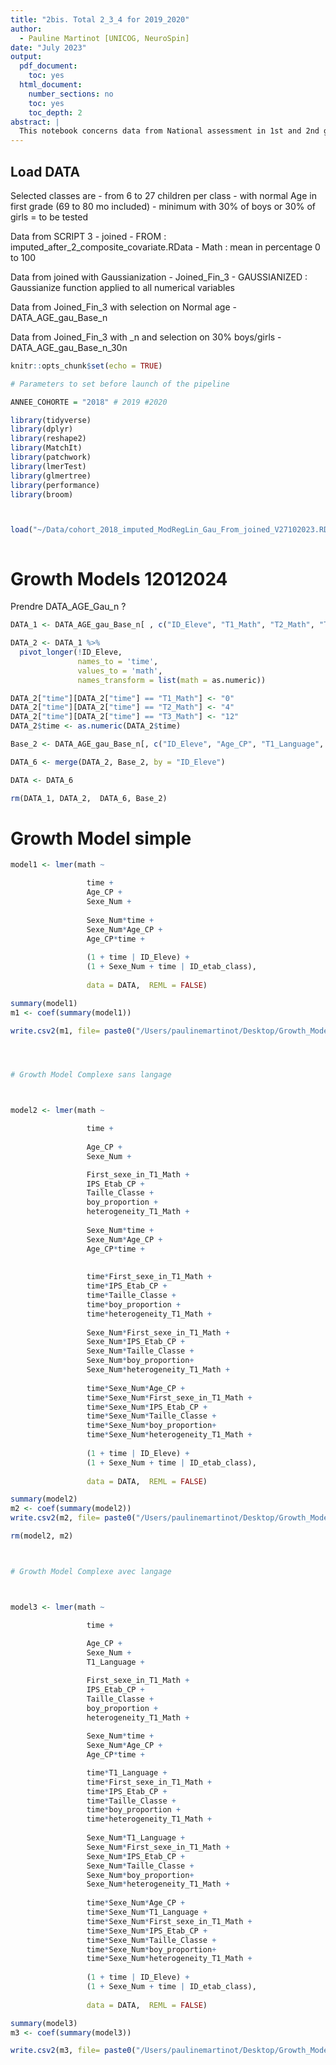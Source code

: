 ```yaml
---
title: "2bis. Total 2_3_4 for 2019_2020"
author:
  - Pauline Martinot [UNICOG, NeuroSpin]
date: "July 2023"
output:
  pdf_document:
    toc: yes
  html_document:
    number_sections: no
    toc: yes
    toc_depth: 2
abstract: | 
  This notebook concerns data from National assessment in 1st and 2nd grade in France : Composite covariate creation. This notebook comes after the preprocessing notebook, and create all the composite covariates, along with normalization of grades, and creation of the rank covariates. The input can be either an imputed data set, or a data set filtered from the missing values as detailed in preprocess.
---
```



## Load DATA 

Selected classes are 
- from 6 to 27 children per class
- with normal Age in first grade (69 to 80 mo included)
- minimum with 30% of boys or 30% of girls = to be tested 



Data from SCRIPT 3
- joined
- FROM : imputed_after_2_composite_covariate.RData
- Math : mean in percentage 0 to 100

Data from joined with Gaussianization
- Joined_Fin_3
- GAUSSIANIZED : Gaussianize function applied to all numerical variables

Data from Joined_Fin_3 with selection on Normal age 
- DATA_AGE_gau_Base_n

Data from Joined_Fin_3 with _n and selection on 30% boys/girls
- DATA_AGE_gau_Base_n_30n 


```r
knitr::opts_chunk$set(echo = TRUE)

# Parameters to set before launch of the pipeline

ANNEE_COHORTE = "2018" # 2019 #2020

library(tidyverse)
library(dplyr)
library(reshape2)
library(MatchIt)
library(patchwork)
library(lmerTest)
library(glmertree)
library(performance)
library(broom)



load("~/Data/cohort_2018_imputed_ModRegLin_Gau_From_joined_V27102023.RData")



```


# Growth Models 12012024

Prendre DATA_AGE_Gau_n ?

```r

DATA_1 <- DATA_AGE_gau_Base_n[ , c("ID_Eleve", "T1_Math", "T2_Math", "T3_Math")]

DATA_2 <- DATA_1 %>% 
  pivot_longer(!ID_Eleve,
               names_to = 'time',
               values_to = 'math',
               names_transform = list(math = as.numeric))

DATA_2["time"][DATA_2["time"] == "T1_Math"] <- "0"
DATA_2["time"][DATA_2["time"] == "T2_Math"] <- "4"
DATA_2["time"][DATA_2["time"] == "T3_Math"] <- "12"
DATA_2$time <- as.numeric(DATA_2$time)

Base_2 <- DATA_AGE_gau_Base_n[, c("ID_Eleve", "Age_CP", "T1_Language", "ID_etab_class", "Sexe_Num", "IPS_Etab_CP", "boy_proportion", "Taille_Classe", "First_sexe_in_T1_Math",  "heterogeneity_T1_Math")]

DATA_6 <- merge(DATA_2, Base_2, by = "ID_Eleve")

DATA <- DATA_6

rm(DATA_1, DATA_2,  DATA_6, Base_2)

```

# Growth Model simple

```r

model1 <- lmer(math ~

                 time +
                 Age_CP + 
                 Sexe_Num +
                 
                 Sexe_Num*time +
                 Sexe_Num*Age_CP + 
                 Age_CP*time +
                 
                 (1 + time | ID_Eleve) +
                 (1 + Sexe_Num + time | ID_etab_class), 
               
                 data = DATA,  REML = FALSE)

summary(model1)
m1 <- coef(summary(model1))

write.csv2(m1, file= paste0("/Users/paulinemartinot/Desktop/Growth_Model_2018_Simple.csv"), row.names = F)




# Growth Model Complexe sans langage



model2 <- lmer(math ~

                 time +
                 
                 Age_CP +
                 Sexe_Num +

                 First_sexe_in_T1_Math +
                 IPS_Etab_CP +
                 Taille_Classe +
                 boy_proportion +
                 heterogeneity_T1_Math +
                 
                 Sexe_Num*time +
                 Sexe_Num*Age_CP + 
                 Age_CP*time +
                 
                
                 time*First_sexe_in_T1_Math +
                 time*IPS_Etab_CP +
                 time*Taille_Classe +
                 time*boy_proportion +
                 time*heterogeneity_T1_Math +
             
                 Sexe_Num*First_sexe_in_T1_Math +
                 Sexe_Num*IPS_Etab_CP +
                 Sexe_Num*Taille_Classe +
                 Sexe_Num*boy_proportion+
                 Sexe_Num*heterogeneity_T1_Math +
                 
                 time*Sexe_Num*Age_CP +
                 time*Sexe_Num*First_sexe_in_T1_Math +
                 time*Sexe_Num*IPS_Etab_CP +
                 time*Sexe_Num*Taille_Classe +
                 time*Sexe_Num*boy_proportion+
                 time*Sexe_Num*heterogeneity_T1_Math +
                 
                 (1 + time | ID_Eleve) +
                 (1 + Sexe_Num + time | ID_etab_class),
               
                 data = DATA,  REML = FALSE)

summary(model2)
m2 <- coef(summary(model2))
write.csv2(m2, file= paste0("/Users/paulinemartinot/Desktop/Growth_Model_2018_Complexe_sans_Lang.csv"), row.names = F)

rm(model2, m2)



# Growth Model Complexe avec langage



model3 <- lmer(math ~

                 time +
                 
                 Age_CP +
                 Sexe_Num +
                 T1_Language +

                 First_sexe_in_T1_Math +
                 IPS_Etab_CP +
                 Taille_Classe +
                 boy_proportion +
                 heterogeneity_T1_Math +
                 
                 Sexe_Num*time +
                 Sexe_Num*Age_CP + 
                 Age_CP*time +

                 time*T1_Language +
                 time*First_sexe_in_T1_Math +
                 time*IPS_Etab_CP +
                 time*Taille_Classe +
                 time*boy_proportion +
                 time*heterogeneity_T1_Math +
             
                 Sexe_Num*T1_Language +
                 Sexe_Num*First_sexe_in_T1_Math +
                 Sexe_Num*IPS_Etab_CP +
                 Sexe_Num*Taille_Classe +
                 Sexe_Num*boy_proportion+
                 Sexe_Num*heterogeneity_T1_Math +
                 
                 time*Sexe_Num*Age_CP +
                 time*Sexe_Num*T1_Language +
                 time*Sexe_Num*First_sexe_in_T1_Math +
                 time*Sexe_Num*IPS_Etab_CP +
                 time*Sexe_Num*Taille_Classe +
                 time*Sexe_Num*boy_proportion+
                 time*Sexe_Num*heterogeneity_T1_Math +
                 
                 (1 + time | ID_Eleve) +
                 (1 + Sexe_Num + time | ID_etab_class),
               
                 data = DATA,  REML = FALSE)

summary(model3)
m3 <- coef(summary(model3))

write.csv2(m3, file= paste0("/Users/paulinemartinot/Desktop/Growth_Model_2018_Complexe_with_Lang.csv"), row.names = F)



```


